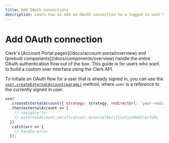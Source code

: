 ```yaml
---
title: Add OAuth connections
description: Learn how to add an OAuth connection to a logged in user's account
---
```


# Add OAuth connection

<Callout type="danger">
  Clerk's [Account Portal pages](/docs/account-portal/overview) and [prebuilt components](/docs/components/overview) handle the entire OAuth authentication flow out of the box. This guide is for users who want to build a custom user interface using the Clerk API. 
</Callout>

To initiate an OAuth flow for a user that is already signed in, you can use the [`user.createExternalAccount(params)`](/docs/references/javascript/user/create-metadata#create-external-account) method, where `user` is a reference to the currently signed in user.

```jsx
user
  .createExternalAccount({ strategy: strategy, redirectUrl: 'your-redirect-url' })
  .then(externalAccount => {
    // navigate to
    // externalAccount.verification!.externalVerificationRedirectURL
  })
  .catch(err => {
    // handle error
  });
```



